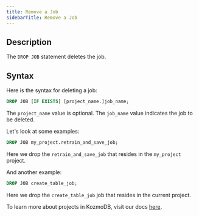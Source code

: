 ```yaml
---
title: Remove a Job
sidebarTitle: Remove a Job
---
```


## Description

The `DROP JOB` statement deletes the job.

## Syntax

Here is the syntax for deleting a job:

```sql
DROP JOB [IF EXISTS] [project_name.]job_name;
```

The `project_name` value is optional. The `job_name` value indicates the job to be deleted.

Let's look at some examples:

```sql
DROP JOB my_project.retrain_and_save_job;
```

Here we drop the `retrain_and_save_job` that resides in the `my_project` project.

And another example:

```sql
DROP JOB create_table_job;
```

Here we drop the `create_table_job` job that resides in the current project.

To learn more about projects in KozmoDB, visit our docs [here](/sql/project).

